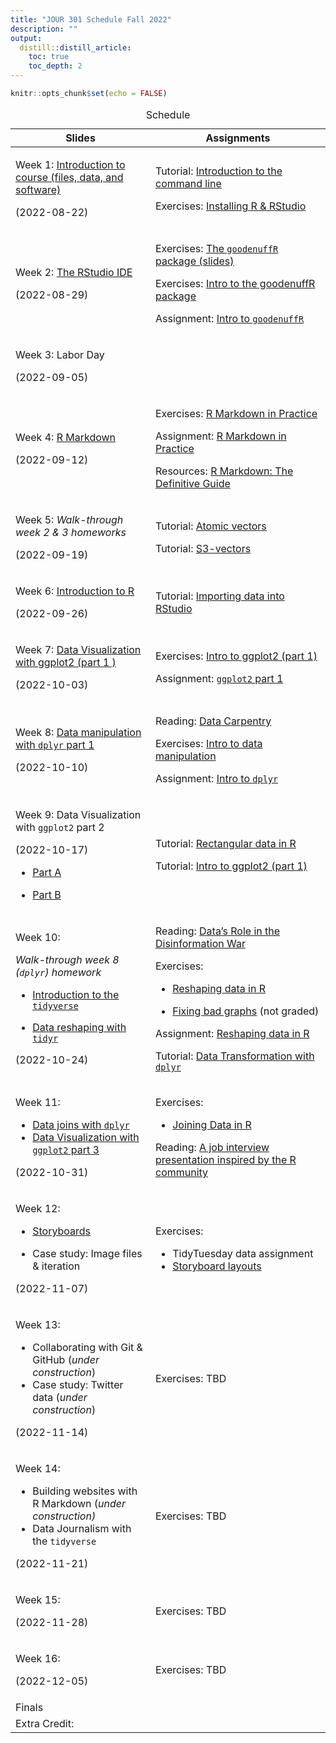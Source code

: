 ```yaml
---
title: "JOUR 301 Schedule Fall 2022"
description: ""
output:
  distill::distill_article:
    toc: true
    toc_depth: 2
---
```


```r
knitr::opts_chunk$set(echo = FALSE)
```

+------------------------------------------------------------------------------------------------------------------------------------------+-------------------------------------------------------------------------------------------------------------------------------------------------------------------------------+
| Slides                                                                                                                                   | Assignments                                                                                                                                                                   |
+==========================================================================================================================================+===============================================================================================================================================================================+
| Week 1: [Introduction to course (files, data, and software)](https://mjfrigaard.github.io/FA22-JO%20UR301/slides/intro-to-course.html#1) | Tutorial: [Introduction to the command line](https://mjfriga%20ard.shinyapps.io/command-line/)                                                                                |
|                                                                                                                                          |                                                                                                                                                                               |
| (2022-08-22)                                                                                                                             | Exercises: [Installing R & RStudio](https://mjfri%20gaard.github.io/FA22-JOUR301/ex%20ercises/install-r-rstudio.html)                                                         |
+------------------------------------------------------------------------------------------------------------------------------------------+-------------------------------------------------------------------------------------------------------------------------------------------------------------------------------+
| Week 2: [The RStudio IDE](https://mjfrigaard.github.io/FA22-JO%20UR301/slides/rstudio-ide-intro.html)                                    | Exercises: [The `goodenuffR` package (slides)](https://mjfriga%20ard.github.io/FA22-JOUR301/exer%20cises/intro-to-goodenuffR.html)                                            |
|                                                                                                                                          |                                                                                                                                                                               |
| (2022-08-29)                                                                                                                             | Exercises: [Intro to the goodenuffR package](https:%20//mjfrigaard.github.io/FA22-JOU%20R301/exercises/goodenuffR.html)                                                       |
|                                                                                                                                          |                                                                                                                                                                               |
|                                                                                                                                          | Assignment: [Intro to `goodenuffR`](https://mjfrigaard.git%20hub.io/FA22-JOUR301/assignments%20/wk2-intro-to-goodenuffR.Rmd)                                                  |
+------------------------------------------------------------------------------------------------------------------------------------------+-------------------------------------------------------------------------------------------------------------------------------------------------------------------------------+
| Week 3: Labor Day                                                                                                                        |                                                                                                                                                                               |
|                                                                                                                                          |                                                                                                                                                                               |
| (2022-09-05)                                                                                                                             |                                                                                                                                                                               |
+------------------------------------------------------------------------------------------------------------------------------------------+-------------------------------------------------------------------------------------------------------------------------------------------------------------------------------+
| Week 4: [R Markdown](h%20ttps://mjfrigaard.github.io/FA22-JOU%20R301/slides/intro-to-rmarkdown.html)                                     | Exercises: [R Markdown in Practice](https://mjfrigaar%20d.github.io/FA22-JOUR301/exerci%20ses/rmarkdown-in-practice.html)                                                     |
|                                                                                                                                          |                                                                                                                                                                               |
| (2022-09-12)                                                                                                                             | Assignment: [R Markdown in Practice](https://mjfrigaard.git%20hub.io/FA22-JOUR301/assignments%20/wk3-rmarkdown-in-practice.Rmd)                                               |
|                                                                                                                                          |                                                                                                                                                                               |
|                                                                                                                                          | Resources: [R Markdown: The Definitive Guide](https:/%20/bookdown.org/yihui/rmarkdown/)                                                                                       |
+------------------------------------------------------------------------------------------------------------------------------------------+-------------------------------------------------------------------------------------------------------------------------------------------------------------------------------+
| Week 5: *Walk-through week 2 & 3 homeworks*                                                                                              | Tutorial: [Atomic vectors](https://mjfrigaar%20d.shinyapps.io/atomic-vectors/)                                                                                                |
|                                                                                                                                          |                                                                                                                                                                               |
| (2022-09-19)                                                                                                                             | Tutorial: [S3-vectors](https://mjfri%20gaard.shinyapps.io/S3-vectors/)                                                                                                        |
+------------------------------------------------------------------------------------------------------------------------------------------+-------------------------------------------------------------------------------------------------------------------------------------------------------------------------------+
| Week 6: [Introduction to R](https://mjfrigaard.github.io/FA22%20-JOUR301/slides/intro-r-prog.html#1)                                     | Tutorial: [Importing data into RStudio](https://mjfrigaard.github.i%20o/sheetcheatR/tutorials/import.html)                                                                    |
|                                                                                                                                          |                                                                                                                                                                               |
| (2022-09-26)                                                                                                                             |                                                                                                                                                                               |
+------------------------------------------------------------------------------------------------------------------------------------------+-------------------------------------------------------------------------------------------------------------------------------------------------------------------------------+
| Week 7: [Data Visualization with ggplot2 (part 1 )](https://mjfrigaard.github.io/FA22%20-JOUR301/slides/ggp2-part-01.html#1)             | Exercises: [Intro to ggplot2 (part 1)](https://mjfrigaard.github.io/FA22-JOUR301/exercises/intro-to-ggplot2.html)                                                             |
|                                                                                                                                          |                                                                                                                                                                               |
| (2022-10-03)                                                                                                                             | Assignment: [`ggplot2` part 1](https://mjfrigaard.github.io/FA22-JOUR301/assignments/wk5-ggp2-assignment-01.Rmd)                                                              |
+------------------------------------------------------------------------------------------------------------------------------------------+-------------------------------------------------------------------------------------------------------------------------------------------------------------------------------+
| Week 8: [Data manipulation with `dplyr` part 1](https://mjfrigaard.github.io/FA22%20-JOUR301/slides/dplyr-part-01.html#1)                | Reading: [Data Carpentry](https://github.com/mjfrigaard/FA22-JOUR301/raw/main/reading/2015-data-carpentry-david-mimno.pdf)                                                    |
|                                                                                                                                          |                                                                                                                                                                               |
| (2022-10-10)                                                                                                                             | Exercises: [Intro to data manipulation](https://mjfrigaard.github.io/FA22-JOUR301/exercises/intro-to-dplyr.html)                                                              |
|                                                                                                                                          |                                                                                                                                                                               |
|                                                                                                                                          | Assignment: [Intro to `dplyr`](https://mjfrigaard.github.io/FA22-JOUR301/assignments/wk8-intro-to-dplyr.Rmd)                                                                  |
+------------------------------------------------------------------------------------------------------------------------------------------+-------------------------------------------------------------------------------------------------------------------------------------------------------------------------------+
| Week 9: Data Visualization with `ggplot2` part 2                                                                                         | Tutorial: [Rectangular data in R](https://mjfrigaard.github.io/sheetcheatR/tutorials/rectangles.html)                                                                         |
|                                                                                                                                          |                                                                                                                                                                               |
| (2022-10-17)                                                                                                                             | Tutorial: [Intro to ggplot2 (part 1)](https://mjfrigaard.shinyapps.io/ggp2-01/)                                                                                               |
|                                                                                                                                          |                                                                                                                                                                               |
| -   [Part A](https://mjfrigaard.github.io/FA22-JOUR301/slides/ggp2-part-02a.html#1)                                                      |                                                                                                                                                                               |
|                                                                                                                                          |                                                                                                                                                                               |
| -   [Part B](https://mjfrigaard.github.io/FA22-JOUR301/slides/ggp2-part-02b.html#1)                                                      |                                                                                                                                                                               |
+------------------------------------------------------------------------------------------------------------------------------------------+-------------------------------------------------------------------------------------------------------------------------------------------------------------------------------+
| Week 10:                                                                                                                                 | Reading: [Data's Role in the Disinformation War](https://datajournalism.com/read/longreads/data-role-in-the-disinformation-war)                                               |
|                                                                                                                                          |                                                                                                                                                                               |
| *Walk-through week 8 (`dplyr`) homework*                                                                                                 | Exercises:                                                                                                                                                                    |
|                                                                                                                                          |                                                                                                                                                                               |
| -   [Introduction to the `tidyverse`](https://mjfrigaard.github.io/FA22-JOUR301/slides/intro-to-tidyverse.html#1)                        | -   [Reshaping data in R](https://mjfrigaard.github.io/FA22-JOUR301/exercises/data-reshape.html)                                                                              |
|                                                                                                                                          |                                                                                                                                                                               |
| -   [Data reshaping with `tidyr`](https://mjfrigaard.github.io/FA22-JOUR301/slides/data-reshape.html#1)                                  | -   [Fixing bad graphs](https://mjfrigaard.github.io/FA22-JOUR301/exercises/fixing-bad-graphs-econ.html) (not graded)                                                         |
|                                                                                                                                          |                                                                                                                                                                               |
| (2022-10-24)                                                                                                                             | Assignment: [Reshaping data in R](https://mjfrigaard.github.io/FA22-JOUR301/assignments/wk10-data-reshaping.Rmd)                                                              |
|                                                                                                                                          |                                                                                                                                                                               |
|                                                                                                                                          | Tutorial: [Data Transformation with `dplyr`](https://mjfrigaard.github.io/sheetcheatR/tutorials/dplyr-p1.html)                                                                |
+------------------------------------------------------------------------------------------------------------------------------------------+-------------------------------------------------------------------------------------------------------------------------------------------------------------------------------+
| Week 11:                                                                                                                                 | Exercises:                                                                                                                                                                    |
|                                                                                                                                          |                                                                                                                                                                               |
| -   [Data joins with `dplyr`](https://mjfrigaard.github.io/FA22-JOUR301/slides/data-joins.html#1)                                        | -   [Joining Data in R](https://mjfrigaard.github.io/FA22-JOUR301/assignments/wk11-table-joins.html)                                                                          |
| -   [Data Visualization with `ggplot2` part 3](https://mjfrigaard.github.io/FA22-JOUR301/slides/ggp2-part-03.html#1)                     |                                                                                                                                                                               |
|                                                                                                                                          | Reading: [A job interview presentation inspired by the R community](https://www.pipinghotdata.com/posts/2020-08-30-a-job-interview-presentation-inspired-by-the-r-community/) |
| (2022-10-31)                                                                                                                             |                                                                                                                                                                               |
+------------------------------------------------------------------------------------------------------------------------------------------+-------------------------------------------------------------------------------------------------------------------------------------------------------------------------------+
| Week 12:                                                                                                                                 | Exercises:                                                                                                                                                                    |
|                                                                                                                                          |                                                                                                                                                                               |
| -   [Storyboards](https://mjfrigaard.github.io/FA22-JOUR301/slides/storyboards.html#1)                                                   | -   TidyTuesday data assignment                                                                                                                                               |
|                                                                                                                                          | -   [Storyboard layouts](https://mjfrigaard.github.io/FA22-JOUR301/assignments/wk12-storyboard.Rmd)                                                                           |
| -   Case study: Image files & iteration                                                                                                  |                                                                                                                                                                               |
|                                                                                                                                          |                                                                                                                                                                               |
| (2022-11-07)                                                                                                                             |                                                                                                                                                                               |
+------------------------------------------------------------------------------------------------------------------------------------------+-------------------------------------------------------------------------------------------------------------------------------------------------------------------------------+
| Week 13:                                                                                                                                 | Exercises: TBD                                                                                                                                                                |
|                                                                                                                                          |                                                                                                                                                                               |
| -   Collaborating with Git & GitHub (*under construction*)                                                                               |                                                                                                                                                                               |
| -   Case study: Twitter data (*under construction*)                                                                                      |                                                                                                                                                                               |
|                                                                                                                                          |                                                                                                                                                                               |
| (2022-11-14)                                                                                                                             |                                                                                                                                                                               |
+------------------------------------------------------------------------------------------------------------------------------------------+-------------------------------------------------------------------------------------------------------------------------------------------------------------------------------+
| Week 14:                                                                                                                                 | Exercises: TBD                                                                                                                                                                |
|                                                                                                                                          |                                                                                                                                                                               |
| -   Building websites with R Markdown (*under construction)*                                                                             |                                                                                                                                                                               |
| -   Data Journalism with the `tidyverse`                                                                                                 |                                                                                                                                                                               |
|                                                                                                                                          |                                                                                                                                                                               |
| (2022-11-21)                                                                                                                             |                                                                                                                                                                               |
+------------------------------------------------------------------------------------------------------------------------------------------+-------------------------------------------------------------------------------------------------------------------------------------------------------------------------------+
| Week 15:                                                                                                                                 | Exercises: TBD                                                                                                                                                                |
|                                                                                                                                          |                                                                                                                                                                               |
| (2022-11-28)                                                                                                                             |                                                                                                                                                                               |
+------------------------------------------------------------------------------------------------------------------------------------------+-------------------------------------------------------------------------------------------------------------------------------------------------------------------------------+
| Week 16:                                                                                                                                 | Exercises: TBD                                                                                                                                                                |
|                                                                                                                                          |                                                                                                                                                                               |
| (2022-12-05)                                                                                                                             |                                                                                                                                                                               |
+------------------------------------------------------------------------------------------------------------------------------------------+-------------------------------------------------------------------------------------------------------------------------------------------------------------------------------+
| Finals                                                                                                                                   |                                                                                                                                                                               |
+------------------------------------------------------------------------------------------------------------------------------------------+-------------------------------------------------------------------------------------------------------------------------------------------------------------------------------+
| Extra Credit:                                                                                                                            |                                                                                                                                                                               |
+------------------------------------------------------------------------------------------------------------------------------------------+-------------------------------------------------------------------------------------------------------------------------------------------------------------------------------+

: Schedule
